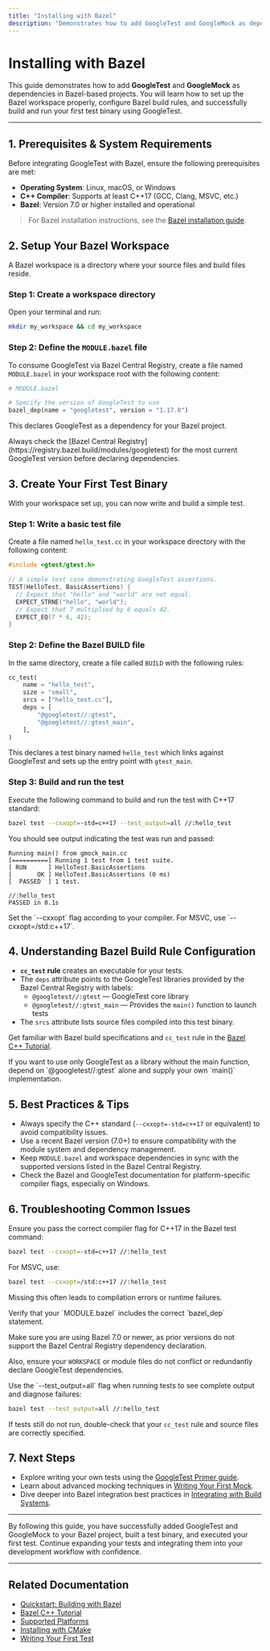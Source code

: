 ```yaml
---
title: "Installing with Bazel"
description: "Demonstrates how to add GoogleTest and GoogleMock as dependencies in Bazel-based projects, including repository setup and relevant Bazel build rule configuration."
---
```


# Installing with Bazel

This guide demonstrates how to add **GoogleTest** and **GoogleMock** as dependencies in Bazel-based projects. You will learn how to set up the Bazel workspace properly, configure Bazel build rules, and successfully build and run your first test binary using GoogleTest.

---

## 1. Prerequisites & System Requirements

Before integrating GoogleTest with Bazel, ensure the following prerequisites are met:

- **Operating System**: Linux, macOS, or Windows
- **C++ Compiler**: Supports at least C++17 (GCC, Clang, MSVC, etc.)
- **Bazel**: Version 7.0 or higher installed and operational

> For Bazel installation instructions, see the [Bazel installation guide](https://bazel.build/install).


## 2. Setup Your Bazel Workspace

A Bazel workspace is a directory where your source files and build files reside.

### Step 1: Create a workspace directory

Open your terminal and run:

```bash
mkdir my_workspace && cd my_workspace
```

### Step 2: Define the `MODULE.bazel` file

To consume GoogleTest via Bazel Central Registry, create a file named `MODULE.bazel` in your workspace root with the following content:

```python
# MODULE.bazel

# Specify the version of GoogleTest to use
bazel_dep(name = "googletest", version = "1.17.0")
```

This declares GoogleTest as a dependency for your Bazel project.

<Tip>
Always check the [Bazel Central Registry](https://registry.bazel.build/modules/googletest) for the most current GoogleTest version before declaring dependencies.
</Tip>


## 3. Create Your First Test Binary

With your workspace set up, you can now write and build a simple test.

### Step 1: Write a basic test file

Create a file named `hello_test.cc` in your workspace directory with the following content:

```cpp
#include <gtest/gtest.h>

// A simple test case demonstrating GoogleTest assertions.
TEST(HelloTest, BasicAssertions) {
  // Expect that "hello" and "world" are not equal.
  EXPECT_STRNE("hello", "world");
  // Expect that 7 multiplied by 6 equals 42.
  EXPECT_EQ(7 * 6, 42);
}
```

### Step 2: Define the Bazel BUILD file

In the same directory, create a file called `BUILD` with the following rules:

```python
cc_test(
    name = "hello_test",
    size = "small",
    srcs = ["hello_test.cc"],
    deps = [
        "@googletest//:gtest",
        "@googletest//:gtest_main",
    ],
)
```

This declares a test binary named `hello_test` which links against GoogleTest and sets up the entry point with `gtest_main`.

### Step 3: Build and run the test

Execute the following command to build and run the test with C++17 standard:

```bash
bazel test --cxxopt=-std=c++17 --test_output=all //:hello_test
```

You should see output indicating the test was run and passed:

```
Running main() from gmock_main.cc
[==========] Running 1 test from 1 test suite.
[ RUN      ] HelloTest.BasicAssertions
[       OK ] HelloTest.BasicAssertions (0 ms)
[  PASSED  ] 1 test.

//:hello_test                                                     PASSED in 0.1s
```

<Note>
Set the `--cxxopt` flag according to your compiler. For MSVC, use `--cxxopt=/std:c++17`.
</Note>


## 4. Understanding Bazel Build Rule Configuration

- **`cc_test` rule** creates an executable for your tests.
- The `deps` attribute points to the GoogleTest libraries provided by the Bazel Central Registry with labels:
  - `@googletest//:gtest` — GoogleTest core library
  - `@googletest//:gtest_main` — Provides the `main()` function to launch tests
- The `srcs` attribute lists source files compiled into this test binary.

Get familiar with Bazel build specifications and `cc_test` rule in the [Bazel C++ Tutorial](https://docs.bazel.build/versions/main/tutorial/cpp.html).

<Tip>
If you want to use only GoogleTest as a library without the main function, depend on `@googletest//:gtest` alone and supply your own `main()` implementation.
</Tip>


## 5. Best Practices & Tips

- Always specify the C++ standard (`--cxxopt=-std=c++17` or equivalent) to avoid compatibility issues.
- Use a recent Bazel version (7.0+) to ensure compatibility with the module system and dependency management.
- Keep `MODULE.bazel` and workspace dependencies in sync with the supported versions listed in the Bazel Central Registry.
- Check the Bazel and GoogleTest documentation for platform-specific compiler flags, especially on Windows.


## 6. Troubleshooting Common Issues

<AccordionGroup title="Common Bazel Integration Issues">
<Accordion title="Build fails due to C++ standard mismatch">
Ensure you pass the correct compiler flag for C++17 in the Bazel test command:

```bash
bazel test --cxxopt=-std=c++17 //:hello_test
```

For MSVC, use:

```bash
bazel test --cxxopt=/std:c++17 //:hello_test
```

Missing this often leads to compilation errors or runtime failures.
</Accordion>

<Accordion title="Cannot find GoogleTest dependencies">
Verify that your `MODULE.bazel` includes the correct `bazel_dep` statement.

Make sure you are using Bazel 7.0 or newer, as prior versions do not support the Bazel Central Registry dependency declaration.

Also, ensure your `WORKSPACE` or module files do not conflict or redundantly declare GoogleTest dependencies.
</Accordion>

<Accordion title="Tests do not run or no output shown">
Use the `--test_output=all` flag when running tests to see complete output and diagnose failures:

```bash
bazel test --test_output=all //:hello_test
```

If tests still do not run, double-check that your `cc_test` rule and source files are correctly specified.
</Accordion>
</AccordionGroup>


## 7. Next Steps

- Explore writing your own tests using the [GoogleTest Primer guide](primer.md).
- Learn about advanced mocking techniques in [Writing Your First Mock](../guides/getting-started/writing-your-first-mock).
- Dive deeper into Bazel integration best practices in [Integrating with Build Systems](../guides/integration-and-best-practices/integrating-with-build-systems).


---

By following this guide, you have successfully added GoogleTest and GoogleMock to your Bazel project, built a test binary, and executed your first test. Continue expanding your tests and integrating them into your development workflow with confidence.

---

## Related Documentation

- [Quickstart: Building with Bazel](docs/quickstart-bazel.md)
- [Bazel C++ Tutorial](https://docs.bazel.build/versions/main/tutorial/cpp.html)
- [Supported Platforms](platforms.md)
- [Installing with CMake](installation-cmake)
- [Writing Your First Test](writing-basic-test)
